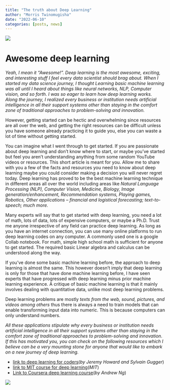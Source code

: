 ```yaml
---
title: "The truth about Deep Learning"
author: "Morris Twinomugisha"
date: "2022-06-10"
categories: [posts, news]
---
```



![](https://www.almawave.com/media/2021/09/950x560.jpg)


# Awesome deep learning
*Yeah, I mean it “Awesome!”. Deep learning is the most awesome, exciting, and interesting stuff I feel every data scientist should brag about. When I started my data science journey, I thought Learning basic machine learning was all until I heard about things like neural networks, NLP, Computer vision, and so forth. I was so eager to learn how deep learning works. Along the journey, I realized every business or institution needs artificial intelligence in all their support systems other than staying in the comfort zone of traditional approaches to problem-solving and innovation.*

However, getting started can be hectic and overwhelming since resources are all over the web, and getting the right resources can be difficult unless you have someone already practicing it to guide you, else you can waste a lot of time without getting started.

You can imagine what I went through to get started. If you are passionate about deep learning and don’t know where to start, or maybe you’ve started but feel you aren’t understanding anything from some random YouTube videos or resources. This short article is meant for you. Allow me to share with you a few of the facts and resources you need to know about deep learning maybe you could consider making a decision you will never regret today.
Deep learning has proved to be the best machine learning technique in different areas all over the world including areas like *Natural Language Processing (NLP), Computer Vision, Medicine, Biology, Image generation/enhancement, Recommendation systems, Playing games, Robotics, Other applications – financial and logistical forecasting; text-to-speech; much more.*

Many experts will say that to get started with deep learning, you need a lot of math, lots of data, lots of expensive computers, or maybe a Ph.D. Trust me anyone irrespective of any field can practice deep learning. As long as you have an internet connection, you can use many online platforms to run deep learning codes on any computer. A commonly used one is a google Collab notebook. For math, simple high school math is sufficient for anyone to get started. The required basic Linear algebra and calculus can be understood along the way.

If you’ve done some basic machine learning before, the approach to deep learning is almost the same. This however doesn’t imply that deep learning is only for those that have done machine learning before, I have seen experts that have progressed with deep learning minus prior machine learning experience. A critique of basic machine learning is that it mainly involves dealing with quantitative data, unlike most deep learning problems. 

Deep learning problems are mostly *texts from the web, sound, pictures, and videos among others* thus there is always a need to train models that can enable transforming input data into numeric. This is because computers can only understand numbers.

*All these applications stipulate why every business or institution needs artificial intelligence in all their support systems other than staying in the comfort zone of traditional approaches to problem-solving and innovation. If this has motivated you, you can check on the following resources which I believe can be a very mounting stone for anyone that would like to embark on a new journey of deep learning.*

- [link to deep learning for coders](https://www.fast.ai)(*by Jeremy Howard and Sylvain Gugger*) 
- [link to MIT course for deep learning](http://introtodeeplearning.com/)(*MIT*) 
- [Link to Coursera deep learning course ](https://www.coursera.org/learn/neural-networks-deep-learning-fr/home/welcome)(*by Andrew Ng*)

![](https://user-images.githubusercontent.com/78223861/194165886-db971d59-1dc5-4dcb-9789-119f5a5dbf30.png)

